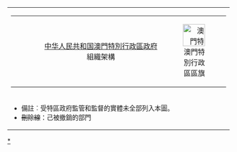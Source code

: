 <div align="center" style="clear:both">
{| id="toc" width="90%"
|-
|
{| style="background:#ccccff" cellspacing="0" border="0" cellpadding="3" width="100%"
|-
| width="50" align="left" | {{Tnavbar|澳門特別行政區政府組織架構|mini=1}}
! align="center" | [[中华人民共和国]][[澳門特別行政區政府]]組織架構
| width="50" align="right" | [[File:Flag of Macau.svg|50px|澳門特別行政區區旗]]
|}
|-
| style="font-size: 90%;" |
{{familytree/start}}
{{familytree | | | | | | | MP | | CL | | CE | | AL | | | | | | | | | |MP=[[澳門特別行政區檢察院|檢察院]]|CL=[[澳門終審法院|法院]]|CE='''[[澳門特別行政區行政長官|行政長官]]'''|AL=[[澳門特別行政區立法會|立法會]]}}
{{familytree | | | | | | | | | | | | | |,|'|!|L|7| | | | | | | | | | | | |}}
{{familytree | | | | | | | | | | | | GCE | |!| | CE | | | | | | | | | | |GCE=[[澳門特別行政區行政長官辦公室|行政長官辦公室]]|CE=[[行政會]]}}
{{familytree |,|-|-|-|v|-|-|-|v|-|-|-|v|-|-|+|-|-|v|-|-|-|.| | | | | | | |}}
{{familytree |!| | | SAJ | | SEF | | SS | |!| SASC | | SOPT | | CCAC | | CA |SAJ=[[行政法務司]]|SEF=[[經濟財政司]]|SS=[[保安司]]|SASC=[[社會文化司]]|SOPT=[[運輸工務司]]|CCAC=[[廉政公署 (澳門)|廉政公署]]|CA=[[審計署 (澳門)|審計署]]}}
{{familytree |!| | | |!| | | |!| | | |!|`|-|(| | |!| | | |!| | | | | | | |}}
{{familytree |!| | | |!| | | |!| | | |!|,|-|'| | |!| | | |!| | | | | | | |}}
{{familytree |!| | | |!| | | |!| | | |!|)|SPU|.|!| | | |!| | | | | | | |SPU=[[警察總局]]}}
{{familytree |!| | | |!| | | |!| | | |!|`|SA|!|!| | | |!| | | | | | | |SA=[[澳門海關]]}}
{{familytree |!| | | |!| | | |!| | | |!| | | | |!|!| | | |!| | | | | | | |}}
{{familytree |!| | | |)| GS |)| GS |)| GS | |!|)| GS |)| GS | | | | |GS=司長辦公室}}
{{familytree |)| GCS |)| SAFP |)| DSE |)| DSFSM | |!|)| SSM |)| DSSOPT | | | | |GCS=[[澳門特別行政區政府新聞局|新聞局]]|SAFP =[[行政公職局]]|DSE =[[經濟局 (澳門)|經濟局]]|DSFSM =[[澳門保安部隊事務局]]|SSM =[[衛生局 (澳門)|衛生局]]|DSSOPT =[[土地工務運輸局]]}}
{{familytree |)| GPDP |)| DSAJ |)| DSF |)| CPSP |-|(|)| DSEJ |)| DSCC | | | | | GPDP=[[個人資料保護辦公室]]|DSAJ =[[法務局]]|DSF =[[財政局]]|CPSP =[[治安警察局]]|DSEJ =[[教育暨青年局]]|DSCC =[[地圖繪製暨地籍局]]}}
{{familytree |)| GPV |)| DSI |)| DSEC |)| PJ |-|'|)| IC |)| DSAMA | | | | |GPV=[[政府發言人辦公室]]|DSI =[[身份證明局]]|DSEC =[[統計暨普查局]]|PJ =[[司法警察局]]|IC =[[文化局]]|DSAMA =[[海事及水務局]]}}
{{familytree |)| GEP |)| IO |)| DSAL|)| EPM | | |)| DST|)| CTT| | | | |GEP=[[澳门特别行政区政府政策研究室|政策研究室]]|IO =[[印務局]]|DSAL=[[勞工事務局]]|EPM =[[懲教管理局]]|DST=[[旅遊局_(澳門)|旅遊局]]|CTT=[[郵電局_(澳門)|郵電局]]}}
{{familytree |`| GPRPAE |)| DSRJDI |)| DICJ |)| CB | | |)| IAS |)| SMG | | | | |GPRPAE=[[禮賓公關外事辦公室]]|DSRJDI = <s>[[法律改革及國際法事務局]]</s> |DICJ =[[博彩監察協調局]]|CB =[[消防局_(澳門)|消防局]]|IAS =[[社會工作局_(澳門)|社會工作局]]|SMG =[[地球物理暨氣象局]]}}
{{familytree | | FM |!| IACM |)| CC |`| ESFSM | | |)| ID |)| IH | | | | |FM=[[澳門基金會]]|IACM =[[民政總署]]|CC=[[消費者委員會_(澳門)|消費者委員會]]|ESFSM =[[澳門保安部隊高等學校]]|ID =[[體育局]]|IH =[[房屋局_(澳門)|房屋局]]}}
{{familytree | | FDCT |)| CFJJ |)| GRH | | | | | | |)| GAES |)| DSRT | | | | |FDCT=[[科學技術發展基金]]|CFJJ =[[法律及司法培訓中心]]|GRH = <s>[[人力資源辦公室]]</s> |GAES =[[高等教育輔助辦公室]]|DSRT = <s>[[電信管理局]]</s>}}
{{familytree | | DECM (UE, Bruxelas) |`| FP |)| GIF | | | | | | |)| IFT |)| DSAT | | | | |DECM (UE, Bruxelas) =[[澳門駐歐盟經濟貿易辦事處|澳門駐布魯塞爾歐盟經濟貿易辦事處]]|FP =[[退休基金會_(澳門)|退休基金會]]|GIF=[[金融情報辦公室]] |IFT=[[旅遊學院]]|DSAT=[[交通事務局]]}}
{{familytree | | DECM (Lisboa) | | | | |`| GASPF | | | | | | |)| FSS |)| DSPA | | | | | |DECM (Lisboa) =[[澳門駐里斯本經濟貿易辦事處]]|GASPF=[[中國與葡語國家經貿合作論壇常設秘書處輔助辦公室]]|FSS=[[社會保障基金_(澳門)|社會保障基金]]| DSPA=[[環境保護局]]}}
{{familytree | | DRAEM | | | | | | IPIM | | | | | | |)| CGPM |)| GDI | | | | | | | |DRAEM=[[澳門特別行政區駐北京辦事處]]|IPIM=[[貿易投資促進局|澳門貿易投資促進局]]|CGPM = <s>[[澳門格蘭披治大賽車組織委員會]]</s> |GDI=[[建設發展辦公室]]}}
{{familytree | | DECM (OMC) | | | | | | AMCM | | | | | | |)| GGCT |)| GDSE| | | | | | | |DECM (OMC) =[[澳門駐世界貿易組織經濟貿易辦事處]] |AMCM=[[澳門金融管理局]]|GGCT=[[旅遊危機處理辦公室]]|GDSE =[[能源業發展辦公室]]}}
{{familytree | | DECM (Taiwan) | | | | | | | | | | | | | | |)| CPITM |`| GIT | | | | | | | | |DECM (Taiwan)=[[在台灣澳門經濟文化辦事處]] |CPITM=[[澳門駐葡萄牙旅遊推廣暨諮詢中心]]|GIT=[[運輸基建辦公室]]}}
{{familytree | | | | | | | | | | | | | | | | | | |`| FIC | | AACM | | | | |FIC=[[文化產業基金]]|AACM=[[民航局 (澳門)|民航局]]}}
{{familytree | | | | | | | | | | | | | | | | | | | | UM | | | | | | |UM=[[澳門大學]]}}
{{familytree | | | | | | | | | | | | | | | | | | | | IPM | | | | | | |IPM=[[澳門理工學院]]}}
{{familytree/end}}
*備註︰受特區政府監管和監督的實體未全部列入本圖。
*<s>刪除線</s>：己被撤銷的部門
|}
</div><noinclude>
[[Category:澳门政府部门|*]]
[[Category:澳门特别行政区政府机构导航模板| ]]
</noinclude>